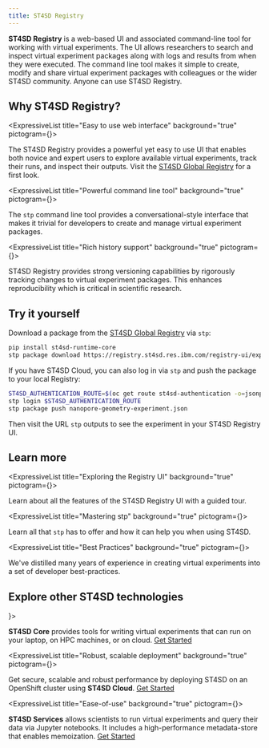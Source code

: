 ```yaml
---
title: ST4SD Registry
---
```



<!--

  Copyright IBM Inc. All Rights Reserved.
  SPDX-License-Identifier: Apache-2.0

-->





**ST4SD Registry** is a web-based UI and associated command-line tool for working
with virtual experiments. The UI allows researchers to search and inspect
virtual experiment packages along with logs and results from when they were
executed. The command line tool makes it simple to create, modify and share
virtual experiment packages with colleagues or the wider ST4SD community. Anyone
can use ST4SD Registry.

## Why ST4SD Registry?

<div className="expressive-content-list-group">

  <ExpressiveList 
    title="Easy to use web interface"
    background="true"
    pictogram={<CarbonForIbmDotcom />}>

The ST4SD Registry provides a powerful yet easy to use UI that enables both
novice and expert users to explore available virtual experiments, track their
runs, and inspect their outputs. Visit the
[ST4SD Global Registry](https://registry.st4sd.res.ibm.com/) for a first look.

  </ExpressiveList>

  <ExpressiveList 
    title="Powerful command line tool"
    background="true"
    pictogram={<Tools />}>

The `stp` command line tool provides a conversational-style interface that makes
it trivial for developers to create and manage virtual experiment packages.

  </ExpressiveList>

  <ExpressiveList 
    title="Rich history support"
    background="true"
    pictogram={<FileBackup />}>

ST4SD Registry provides strong versioning capabilities by rigorously tracking
changes to virtual experiment packages. This enhances reproducibility which is
critical in scientific research.

  </ExpressiveList>

</div>

## Try it yourself

Download a package from the
[ST4SD Global Registry](https://registry.st4sd.res.ibm.com/) via `stp`:

```bash
pip install st4sd-runtime-core
stp package download https://registry.st4sd.res.ibm.com/registry-ui/experiment/nanopore-geometry-experiment
```

If you have ST4SD Cloud, you can also log in via `stp` and push the package to
your local Registry:

```bash
ST4SD_AUTHENTICATION_ROUTE=$(oc get route st4sd-authentication -o=jsonpath={.spec.host})
stp login $ST4SD_AUTHENTICATION_ROUTE
stp package push nanopore-geometry-experiment.json
```

Then visit the URL `stp` outputs to see the experiment in your ST4SD Registry
UI.

## Learn more

<div className="expressive-content-list-group">

  <ExpressiveList 
    title="Exploring the Registry UI"
    background="true"
    pictogram={<CarbonForIbmDotcom />}>

Learn about all the features of the ST4SD Registry UI with a guided tour.

  </ExpressiveList>

  <ExpressiveList 
    title="Mastering stp"
    background="true"
    pictogram={<Tools />}>

Learn all that `stp` has to offer and how it can help you when using ST4SD.

  </ExpressiveList>

  <ExpressiveList 
    title="Best Practices"
    background="true"
    pictogram={<Reliability />}>

We've distilled many years of experience in creating virtual experiments into a
set of developer best-practices.

  </ExpressiveList>

</div>

## Explore other ST4SD technologies

<div className="expressive-content-list-group">
  <ExpressiveList
    title="Multi-platform virtual experiments"
    background="true"
    pictogram={<CodeSyntax />}>

  **ST4SD Core** provides tools for writing virtual experiments that can run on your laptop, on HPC machines, or on cloud. [Get Started](/st4sd-core-getting-started)

  </ExpressiveList>

   <ExpressiveList
    title="Robust, scalable deployment"
    background="true"
    pictogram={<Kubernetes />}>

  Get secure, scalable and robust performance by deploying ST4SD on an OpenShift cluster using **ST4SD Cloud**. [Get Started](/st4sd-cloud-getting-started)

  </ExpressiveList>

  <ExpressiveList
    title="Ease-of-use"
    background="true"
    pictogram={<NetworkServices />}>

  **ST4SD Services** allows scientists to run virtual experiments and query their data via Jupyter notebooks.
   It includes a high-performance metadata-store that enables memoization. [Get Started](/st4sd-services-getting-started)

  </ExpressiveList>

</div>